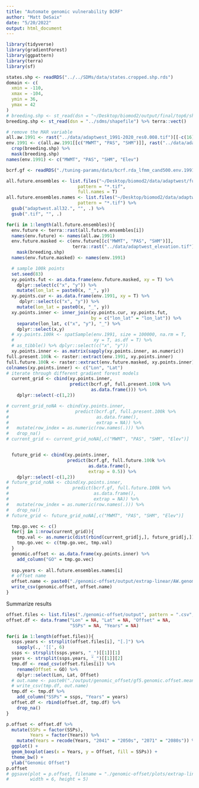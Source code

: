 ```yaml
---
title: "Automate genomic vulnerability BCRF"
author: "Matt DeSaix"
date: "5/20/2022"
output: html_document
---
```



```r
library(tidyverse)
library(gradientForest)
library(ggpattern)
library(terra)
library(sf)
```


```r
states.shp <- readRDS("../../SDMs/data/states.cropped.shp.rds")
domain <- c(
  xmin = -110, 
  xmax = -104,
  ymin = 36,
  ymax = 42
)
# breeding.shp <- st_read(dsn = "~/Desktop/biomod2/output/final/top6/shapefile") %>% terra::vect()
breeding.shp <- st_read(dsn = "../sdms/shapefile") %>% terra::vect()

# remove the MAR variable
all.aw.1991 <- rast("../data/adaptwest_1991-2020_res0.008.tif")[[-c(16)]]
env.1991 <- c(all.aw.1991[[c("MWMT", "PAS", "SHM")]], rast("../data/adaptwest_elevation.tif")) %>%
  crop(breeding.shp) %>%
  mask(breeding.shp)
names(env.1991) <- c("MWMT", "PAS", "SHM", "Elev")
```

```r
bcrf.gf <- readRDS("./tuning-params/data/bcrf.rda_lfmm_cand500.env.1991.ntree.100.mtry.5.rds")

all.future.ensembles <- list.files("~/Desktop/biomod2/data/adaptwest/future/cropped/all32",
                           pattern = "*.tif",
                           full.names = T)
all.future.ensembles.names <- list.files("~/Desktop/biomod2/data/adaptwest/future/cropped/all32",
                           pattern = "*.tif") %>%
  gsub("adaptwest.all32.", "", .) %>%
  gsub(".tif", "", .)
```

```r

for(i in 1:length(all.future.ensembles)){
  env.future <- terra::rast(all.future.ensembles[i])
  names(env.future) <- names(all.aw.1991)
  env.future.masked <- c(env.future[[c("MWMT", "PAS", "SHM")]],
                         terra::rast("../data/adaptwest_elevation.tif")) %>%
    mask(breeding.shp)
  names(env.future.masked) <- names(env.1991)

  # sample 100k points
  set.seed(83)
  xy.points.fut <- as.data.frame(env.future.masked, xy = T) %>%
    dplyr::select(c("x", "y")) %>%
    mutate(lon_lat = paste0(x, "_", y))
  xy.points.cur <- as.data.frame(env.1991, xy = T) %>%
     dplyr::select(c("x", "y")) %>%
    mutate(lon_lat = paste0(x, "_", y))
  xy.points.inner <- inner_join(xy.points.cur, xy.points.fut, 
                                by = c("lon_lat" = "lon_lat")) %>% 
    separate(lon_lat, c("x", "y"), "_") %>%
    dplyr::select(x,y)
  # xy.points.100k <- spatSample(env.1991, size = 100000, na.rm = T,
  #                              xy = T, as.df = T) %>%
  # as_tibble() %>% dplyr::select(c("x", "y"))
  xy.points.inner <- as.matrix(sapply(xy.points.inner, as.numeric))
full.present.100k <- raster::extract(env.1991, xy.points.inner)
full.future.100k <- raster::extract(env.future.masked, xy.points.inner)
colnames(xy.points.inner) <- c("Lon", "Lat")
# iterate through different gradient forest models
  current_grid <- cbind(xy.points.inner,
                        predict(bcrf.gf, full.present.100k %>%
                                as.data.frame())) %>%
    dplyr::select(-c(1,2))

# current_grid_noNA <- cbind(xy.points.inner,
#                         predict(bcrf.gf, full.present.100k %>%
#                                 as.data.frame(),
#                                 extrap = NA)) %>%
#   mutate(row_index = as.numeric(row.names(.))) %>% 
#   drop_na()
# current_grid <- current_grid_noNA[,c("MWMT", "PAS", "SHM", "Elev")]


  future_grid <- cbind(xy.points.inner,
                       predict(bcrf.gf, full.future.100k %>%
                               as.data.frame(),
                               extrap = 0.5)) %>%
    dplyr::select(-c(1,2))
# future_grid_noNA <- cbind(xy.points.inner, 
#                        predict(bcrf.gf, full.future.100k %>%
#                                as.data.frame(),
#                                extrap = NA)) %>%
#   mutate(row_index = as.numeric(row.names(.))) %>% 
#   drop_na()
# future_grid <- future_grid_noNA[,c("MWMT", "PAS", "SHM", "Elev")]

  tmp.go.vec <- c()
  for(j in 1:nrow(current_grid)){
    tmp.val <- as.numeric(dist(rbind(current_grid[j,], future_grid[j,])))
    tmp.go.vec <- c(tmp.go.vec, tmp.val)
  } 
  genomic.offset <- as.data.frame(xy.points.inner) %>%
    add_column("GO" = tmp.go.vec)
  
  ssp.years <- all.future.ensembles.names[i]
  # offset name
  offset.name <- paste0("./genomic-offset/output/extrap-linear/AW.genomic.offset.100k.", ssp.years, ".extrap-linear.csv")
  write_csv(genomic.offset, offset.name)
}
```

Summarize results

```r
offset.files <- list.files("./genomic-offset/output", pattern = ".csv", full.names = T)
offset.df <- data.frame("Lon" = NA, "Lat" = NA, "Offset" = NA, 
                        "SSPs" = NA, "Years" = NA)

for(i in 1:length(offset.files)){
  ssps.years <- strsplit(offset.files[i], "[.]") %>% 
    sapply(., '[[', 6)
  ssps <- strsplit(ssps.years, "_")[[1]][1]
  years <- strsplit(ssps.years, "_")[[1]][2]
  tmp.df <- read_csv(offset.files[i]) %>% 
    rename(Offset = GO) %>% 
    dplyr::select(Lon, Lat, Offset)
  # out.name <- paste0("./output/genomic_offset/gf5.genomic.offset.mean10runs.", ssps.years,".csv")
  # write_csv(tmp.df, out.name)
  tmp.df <- tmp.df %>%
    add_column("SSPs" = ssps, "Years" = years)
  offset.df <- rbind(offset.df, tmp.df) %>%
    drop_na()
}

p.offset <- offset.df %>%
  mutate(SSPs = factor(SSPs),
         Years = factor(Years)) %>%
    mutate(Years = recode(Years, "2041" = "2050s", "2071" = "2080s")) %>%
  ggplot() +
  geom_boxplot(aes(x = Years, y = Offset, fill = SSPs)) +
  theme_bw() +
  ylab("Genomic Offset")
p.offset
# ggsave(plot = p.offset, filename = "./genomic-offset/plots/extrap-linear/go.ssp.year.comparison.pdf",
#        width = 6, height = 5)
```



